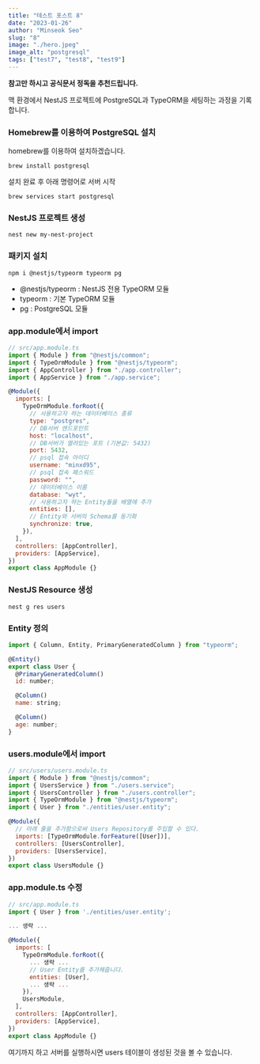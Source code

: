 ```yaml
---
title: "테스트 포스트 8"
date: "2023-01-26"
author: "Minseok Seo"
slug: "8"
image: "./hero.jpeg"
image_alt: "postgresql"
tags: ["test7", "test8", "test9"]
---
```


**참고만 하시고 공식문서 정독을 추천드립니다.**

맥 환경에서 NestJS 프로젝트에 PostgreSQL과 TypeORM을 세팅하는 과정을 기록합니다.

### Homebrew를 이용하여 PostgreSQL 설치

homebrew를 이용하여 설치하겠습니다.

```shell
brew install postgresql
```

설치 완료 후 아래 명령어로 서버 시작

```shell
brew services start postgresql
```

### NestJS 프로젝트 생성

```shell
nest new my-nest-project
```

### 패키지 설치

```shell
npm i @nestjs/typeorm typeorm pg
```

- @nestjs/typeorm : NestJS 전용 TypeORM 모듈
- typeorm : 기본 TypeORM 모듈
- pg : PostgreSQL 모듈

### app.module에서 import

```javascript
// src/app.module.ts
import { Module } from "@nestjs/common";
import { TypeOrmModule } from "@nestjs/typeorm";
import { AppController } from "./app.controller";
import { AppService } from "./app.service";

@Module({
  imports: [
    TypeOrmModule.forRoot({
      // 사용하고자 하는 데이터베이스 종류
      type: "postgres",
      // DB서버 엔드포인트
      host: "localhost",
      // DB서버가 열려있는 포트 (기본값: 5432)
      port: 5432,
      // psql 접속 아이디
      username: "minxd95",
      // psql 접속 패스워드
      password: "",
      // 데이터베이스 이름
      database: "wyt",
      // 사용하고자 하는 Entity들을 배열에 추가
      entities: [],
      // Entity와 서버의 Schema를 동기화
      synchronize: true,
    }),
  ],
  controllers: [AppController],
  providers: [AppService],
})
export class AppModule {}
```

### NestJS Resource 생성

```shell
nest g res users
```

### Entity 정의

```javascript
import { Column, Entity, PrimaryGeneratedColumn } from "typeorm";

@Entity()
export class User {
  @PrimaryGeneratedColumn()
  id: number;

  @Column()
  name: string;

  @Column()
  age: number;
}
```

### users.module에서 import

```javascript
// src/users/users.module.ts
import { Module } from "@nestjs/common";
import { UsersService } from "./users.service";
import { UsersController } from "./users.controller";
import { TypeOrmModule } from "@nestjs/typeorm";
import { User } from "./entities/user.entity";

@Module({
  // 아래 줄을 추가함으로써 Users Repository를 주입할 수 있다.
  imports: [TypeOrmModule.forFeature([User])],
  controllers: [UsersController],
  providers: [UsersService],
})
export class UsersModule {}
```

### app.module.ts 수정

```javascript
// src/app.module.ts
import { User } from './entities/user.entity';

... 생략 ...

@Module({
  imports: [
    TypeOrmModule.forRoot({
      ... 생략 ...
      // User Entity를 추가해줍니다.
      entities: [User],
      ... 생략 ...
    }),
    UsersModule,
  ],
  controllers: [AppController],
  providers: [AppService],
})
export class AppModule {}
```

여기까지 하고 서버를 실행하시면 users 테이블이 생성된 것을 볼 수 있습니다.
